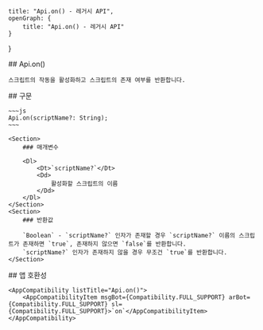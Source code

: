 
    title: "Api.on() - 레거시 API",
    openGraph: {
        title: "Api.on() - 레거시 API"
    }
}

<Section>
    ## Api.on()

    스크립트의 작동을 활성화하고 스크립트의 존재 여부를 반환합니다.
</Section>
<Section>
    ## 구문

    ~~~js
    Api.on(scriptName?: String);
    ~~~

    <Section>
        ### 매개변수

        <Dl>
            <Dt>`scriptName?`</Dt>
            <Dd>
                활성화할 스크립트의 이름
            </Dd>
        </Dl>
    </Section>
    <Section>
        ### 반환값

        `Boolean` - `scriptName?` 인자가 존재할 경우 `scriptName?` 이름의 스크립트가 존재하면 `true`, 존재하지 않으면 `false`를 반환합니다.
        `scriptName?` 인자가 존재하지 않을 경우 무조건 `true`를 반환합니다.
    </Section>
</Section>
<Section>
    ## 앱 호환성

    <AppCompatibility listTitle="Api.on()">
        <AppCompatibilityItem msgBot={Compatibility.FULL_SUPPORT} arBot={Compatibility.FULL_SUPPORT} sl={Compatibility.FULL_SUPPORT}>`on`</AppCompatibilityItem>
    </AppCompatibility>
</Section>